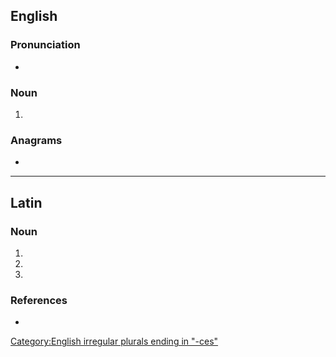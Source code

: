 {{also|Haruspices}}
==English==

===Pronunciation===
* {{a|RP}} {{IPA|en|/hæˈɹʊspɪsiːz/}}

===Noun===
{{head|en|noun form}}

# {{plural of|en|haruspex}}

===Anagrams===
* {{anagrams|en|a=acehiprssu|chuprassie}}

[[Category:English irregular plurals ending in "-ces"]]

----

==Latin==

===Noun===
{{la-noun-form|haruspicēs}}

# {{inflection of|la|haruspex||nom|p}}
# {{inflection of|la|haruspex||acc|p}}
# {{inflection of|la|haruspex||voc|p}}

===References===
* {{R:Smith's Antiquities}}
